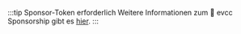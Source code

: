 :::tip Sponsor-Token erforderlich
Weitere Informationen zum 💚 evcc Sponsorship gibt es [hier](/docs/sponsorship).
:::
